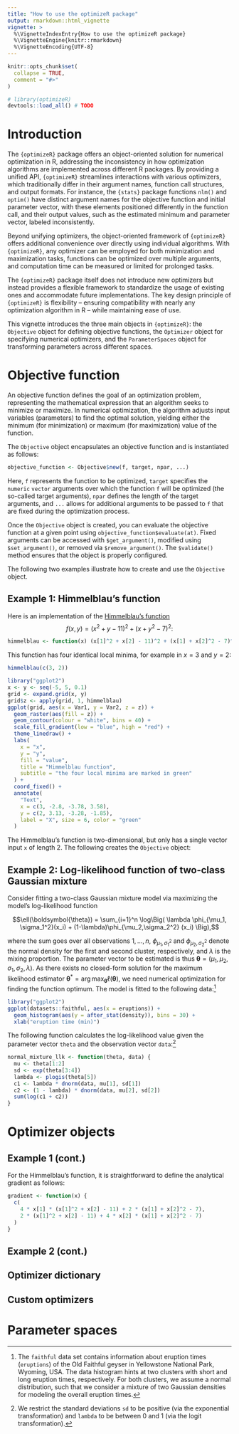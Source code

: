 ```yaml
---
title: "How to use the optimizeR package"
output: rmarkdown::html_vignette
vignette: >
  %\VignetteIndexEntry{How to use the optimizeR package}
  %\VignetteEngine{knitr::rmarkdown}
  %\VignetteEncoding{UTF-8}
---
```


```r
knitr::opts_chunk$set(
  collapse = TRUE,
  comment = "#>"
)

# library(optimizeR)
devtools::load_all() # TODO
```

# Introduction

The `{optimizeR}` package offers an object-oriented solution for numerical optimization in R, addressing the inconsistency in how optimization algorithms are implemented across different R packages. By providing a unified API, `{optimizeR}` streamlines interactions with various optimizers, which traditionally differ in their argument names, function call structures, and output formats. For instance, the `{stats}` package functions `nlm()` and `optim()` have distinct argument names for the objective function and initial parameter vector, with these elements positioned differently in the function call, and their output values, such as the estimated minimum and parameter vector, labeled inconsistently.

Beyond unifying optimizers, the object-oriented framework of `{optimizeR}` offers additional convenience over directly using individual algorithms. With `{optimizeR}`, any optimizer can be employed for both minimization and maximization tasks, functions can be optimized over multiple arguments, and computation time can be measured or limited for prolonged tasks.

The `{optimizeR}` package itself does not introduce new optimizers but instead provides a flexible framework to standardize the usage of existing ones and accommodate future implementations. The key design principle of `{optimizeR}` is flexibility -- ensuring compatibility with nearly any optimization algorithm in R -- while maintaining ease of use.

This vignette introduces the three main objects in `{optimizeR}`: the `Objective` object for defining objective functions, the `Optimizer` object for specifying numerical optimizers, and the `ParameterSpaces` object for transforming parameters across different spaces.

# Objective function

An objective function defines the goal of an optimization problem, representing the mathematical expression that an algorithm seeks to minimize or maximize. In numerical optimization, the algorithm adjusts input variables (parameters) to find the optimal solution, yielding either the minimum (for minimization) or maximum (for maximization) value of the function.

The `Objective` object encapsulates an objective function and is instantiated as follows:

```r
objective_function <- Objective$new(f, target, npar, ...)
```

Here, `f` represents the function to be optimized, `target` specifies the `numeric` `vector` arguments over which the function `f` will be optimized (the so-called target arguments), `npar` defines the length of the target arguments, and `...` allows for additional arguments to be passed to `f` that are fixed during the optimization process.

Once the `Objective` object is created, you can evaluate the objective function at a given point using `objective_function$evaluate(at)`. Fixed arguments can be accessed with `$get_argument()`, modified using `$set_argument()`, or removed via `$remove_argument()`. The `$validate()` method ensures that the object is properly configured.

The following two examples illustrate how to create and use the `Objective` object.

## Example 1: Himmelblau's function

Here is an implementation of the [Himmelblau's function](https://en.wikipedia.org/wiki/Himmelblau%27s_function) $$f(x, y) = (x^2 + y - 11)^2 + (x + y^2 - 7)^2:$$

```r
himmelblau <- function(x) (x[1]^2 + x[2] - 11)^2 + (x[1] + x[2]^2 - 7)^2
```

This function has four identical local minima, for example in $x = 3$ and $y = 2$:

```r
himmelblau(c(3, 2))
```

```r
library("ggplot2")
x <- y <- seq(-5, 5, 0.1)
grid <- expand.grid(x, y)
grid$z <- apply(grid, 1, himmelblau)
ggplot(grid, aes(x = Var1, y = Var2, z = z)) +
  geom_raster(aes(fill = z)) +
  geom_contour(colour = "white", bins = 40) +
  scale_fill_gradient(low = "blue", high = "red") +
  theme_linedraw() +
  labs(
    x = "x",
    y = "y",
    fill = "value",
    title = "Himmelblau function",
    subtitle = "the four local minima are marked in green"
  ) +
  coord_fixed() +
  annotate(
    "Text",
    x = c(3, -2.8, -3.78, 3.58),
    y = c(2, 3.13, -3.28, -1.85),
    label = "X", size = 6, color = "green"
  )
```

The Himmelblau's function is two-dimensional, but only has a single vector input `x` of length 2. The following creates the `Objective` object:

## Example 2: Log-likelihood function of two-class Gaussian mixture

Consider fitting a two-class Gaussian mixture model via maximizing the model's log-likelihood function

$$\ell(\boldsymbol{\theta}) = \sum_{i=1}^n \log\Big( \lambda \phi_{\mu_1, \sigma_1^2}(x_i) + (1-\lambda)\phi_{\mu_2,\sigma_2^2} (x_i) \Big),$$

where the sum goes over all observations $1, \dots, n$, $\phi_{\mu_1, \sigma_1^2}$ and $\phi_{\mu_2, \sigma_2^2}$ denote the normal density for the first and second cluster, respectively, and $\lambda$ is the mixing proportion. The parameter vector to be estimated is thus $\boldsymbol{\theta} = (\mu_1, \mu_2, \sigma_1, \sigma_2, \lambda)$. As there exists no closed-form solution for the maximum likelihood estimator $\boldsymbol{\theta}^* = \arg\max_{\boldsymbol{\theta}} \ell(\boldsymbol{\theta})$, we need numerical optimization for finding the function optimum. The model is fitted to the following data:^[The `faithful` data set contains information about eruption times (`eruptions`) of the Old Faithful geyser in Yellowstone National Park, Wyoming, USA. The data histogram hints at two clusters with short and long eruption times, respectively. For both clusters, we assume a normal distribution, such that we consider a mixture of two Gaussian densities for modeling the overall eruption times.]

```r
library("ggplot2")
ggplot(datasets::faithful, aes(x = eruptions)) +
  geom_histogram(aes(y = after_stat(density)), bins = 30) +
  xlab("eruption time (min)")
```

The following function calculates the log-likelihood value given the parameter vector `theta` and the observation vector `data`:^[We restrict the standard deviations `sd` to be positive (via the exponential transformation) and `lambda` to be between 0 and 1 (via the logit transformation).]

```r
normal_mixture_llk <- function(theta, data) {
  mu <- theta[1:2]
  sd <- exp(theta[3:4])
  lambda <- plogis(theta[5])
  c1 <- lambda * dnorm(data, mu[1], sd[1])
  c2 <- (1 - lambda) * dnorm(data, mu[2], sd[2])
  sum(log(c1 + c2))
}
```

# Optimizer objects

## Example 1 (cont.)

For the Himmelblau's function, it is straightforward to define the analytical gradient as follows:

```r
gradient <- function(x) {
  c(
    4 * x[1] * (x[1]^2 + x[2] - 11) + 2 * (x[1] + x[2]^2 - 7),
    2 * (x[1]^2 + x[2] - 11) + 4 * x[2] * (x[1] + x[2]^2 - 7)
  )
}
```

## Example 2 (cont.)

## Optimizer dictionary

## Custom optimizers

# Parameter spaces


 
